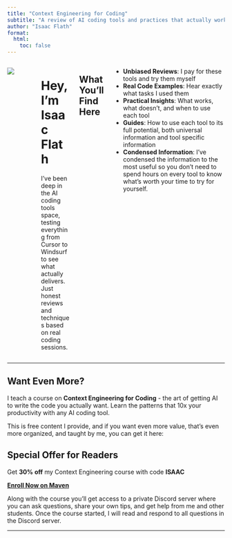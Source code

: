 ```yaml
---
title: "Context Engineering for Coding"
subtitle: "A review of AI coding tools and practices that actually work and improve your productivity"
author: "Isaac Flath"
format:
  html:
    toc: false
---
```


::: {.column-page}

:::: {.columns}

::: {.column width="30%"}
![](static/profile_img.jpg){.rounded .img-fluid}
:::

::: {.column width="5%"}
:::

::: {.column width="65%"}

# Hey, I'm Isaac Flath

I've been deep in the AI coding tools space, testing everything from Cursor to Windsurf to see what actually delivers. Just honest reviews and techniques based on real coding sessions.

:::


## What You'll Find Here

- **Unbiased Reviews**: I pay for these tools and try them myself
- **Real Code Examples**: Hear exactly what tasks I used them
- **Practical Insights**: What works, what doesn't, and when to use each tool
- **Guides**: How to use each tool to its full potential, both universal information and tool specific information
- **Condensed Information**: I've condensed the information to the most useful so you don't need to spend hours on every tool to know what's worth your time to try for yourself.

::::

---

## Want Even More?

I teach a course on **Context Engineering for Coding** - the art of getting AI to write the code you actually want. Learn the patterns that 10x your productivity with any AI coding tool.

This is free content I provide, and if you want even more value, that's even more organized, and taught by me, you can get it here:

:::{.callout-tip}
## Special Offer for Readers
Get **30% off** my Context Engineering course with code **ISAAC**

[**Enroll Now on Maven**](https://maven.com/kentro/context-engineering-for-coding?promoCode=ISAAC){.btn .btn-primary .btn-lg}
:::

Along with the course you'll get access to a private Discord server where you can ask questions, share your own tips, and get help from me and other students.  Once the course started, I will read and respond to all questions in the Discord server.

---

:::